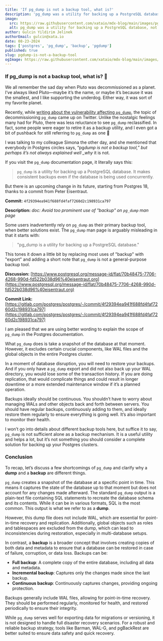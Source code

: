 ```yaml
---
title: 'If pg_dump is not a backup tool, what is?'
description: 'pg_dump was a utility for backing up a PostgreSQL database, not anymore'
image:
  src: https://raw.githubusercontent.com/xataio/mdx-blog/main/images/pgdump-is-not-a-backup-tool@2x.jpg
  alt: pg_dump was a utility for backing up a PostgreSQL database, not anymore
author: Gulcin Yildirim Jelinek
authorEmail: gulcin@xata.io
date: 08-23-2024
tags: ['postgres', 'pg_dump', 'backup', 'pgdump']
published: true
slug: pgdump-is-not-a-backup-tool
ogImage: https://raw.githubusercontent.com/xataio/mdx-blog/main/images/pgdump-is-not-a-backup-tool@2x.jpg
---
```


### If pg_dump is not a backup tool, what is? 🦉

We all remember the sad day when Pluto was decommissioned as a planet. I’ve always liked Pluto—maybe it’s the name, or maybe it’s because it was the smallest, and I like supporting the underdog. Either way, it was sort of my favorite planet.

Recently, while [writing about the vulnerability affecting `pg_dump`](https://xata.io/blog/cve-2024-7348-postgres-upgrade), the topic of decommissioning `pg_dump` came up on Twitter. Unlike the nostalgic feelings many had for Pluto, there was less reluctance to see `pg_dump` reclassified. In fact, some people were eager to retire it as a backup utility, and I even got a bit of pushback for still referring to `pg_dump` as one 🙂

I was talking to my colleague Simona the other day, and she mentioned that everybody in Postgres circles says, “pg*dump is not a backup tool,” but perhaps it’s not always explained well \_why* it is not.

If you visit the `pg_dump` documentation page, it literally says this:

> `pg_dump` is a utility for backing up a PostgreSQL database. It makes consistent backups even if the database is being used concurrently.

But there is an upcoming change in its future, starting from Postgres 18, thanks to a commit from Peter Eisentraut.

**Commit:** `4f29394ea941f688fd4faf7260d2c198931ca797`

**Description:** _doc: Avoid too prominent use of "backup" on `pg_dump` man page_

Some users inadvertently rely on `pg_dump` as their primary backup tool, when better solutions exist. The `pg_dump` man page is arguably misleading in that it starts with:

> "pg_dump is a utility for backing up a PostgreSQL database."

This tones it down a little bit by replacing most uses of "backup" with "export" and adding a short note that `pg_dump` is not a general-purpose backup tool.

**Discussion:** [https://www.postgresql.org/message-id/flat/70b48475-7706-4268-990d-fd522b038d96%40eisentraut.org](https://www.postgresql.org/message-id/flat/70b48475-7706-4268-990d-fd522b038d96%40eisentraut.org)

**Commit Link:** [https://gitlab.com/postgres/postgres/-/commit/4f29394ea941f688fd4faf7260d2c198931ca797](https://gitlab.com/postgres/postgres/-/commit/4f29394ea941f688fd4faf7260d2c198931ca797)

I am pleased that we are using better wording to explain the scope of `pg_dump` in the Postgres documentation.

What `pg_dump` does is take a snapshot of the database at that moment. However, it excludes certain crucial components, like WAL files and the global objects in the entire Postgres cluster.

In a moment of database disruption, you will need to restore your backups. And if you only have a `pg_dump` export and did not also back up your WAL directory, you would lose some of the transaction history. If you are doing replication, that would complicate things and could result in longer downtime or a more extended maintenance window if it’s a planned operation.

Backups ideally should be continuous. You shouldn’t have to worry about managing WALs and other objects back and forth between servers. You should have regular backups, continuously adding to them, and ideally restore them regularly to ensure everything is going well. It’s also important to monitor their health.

I won’t go into details about different backup tools here, but suffice it to say, `pg_dump` is not sufficient alone as a backup mechanism. It is a useful utility and helps a lot, but it’s not something you should consider a complete solution for backing up your Postgres clusters.

### Conclusion

To recap, let’s discuss a few shortcomings of `pg_dump` and clarify why a **dump** and a **backup** are different things.

`pg_dump` creates a snapshot of the database at a specific point in time. This means it captures the state of the database up to that moment but does not account for any changes made afterward. The standard `pg_dump` output is a plain-text file containing SQL statements to recreate the database schema and its contents. While it can be in various formats, SQL is the most common. This output is what we refer to as a **dump**.

However, this dump file does not include WAL, which are essential for point-in-time recovery and replication. Additionally, global objects such as roles and tablespaces are excluded from the dump, which can lead to inconsistencies during restoration, especially in multi-database setups.

In contrast, a **backup** is a broader concept that involves creating copies of both data and metadata to ensure that a database can be restored in case of failure, corruption, or data loss. Backups can be:

- **Full backup**: A complete copy of the entire database, including all data and metadata.
- **Incremental backup**: Captures only the changes made since the last backup.
- **Continuous backup**: Continuously captures changes, providing ongoing protection.

Backups generally include WAL files, allowing for point-in-time recovery. They should be performed regularly, monitored for health, and restored periodically to ensure their integrity.

While `pg_dump` serves well for exporting data for migrations or versioning, it is not designed to handle full disaster recovery scenarios. For a robust and reliable backup strategy, tools like Barman, WAL-G, and pgBackRest are better suited to ensure data safety and quick recovery.

